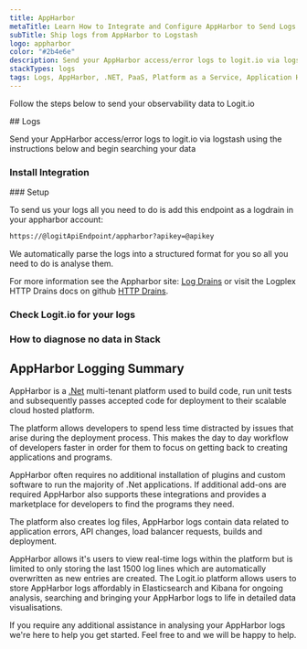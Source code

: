 ```yaml
---
title: AppHarbor
metaTitle: Learn How to Integrate and Configure AppHarbor to Send Logs
subTitle: Ship logs from AppHarbor to Logstash
logo: appharbor
color: "#2b4e6e"
description: Send your AppHarbor access/error logs to logit.io via logstash using the instructions below and begin searching your data
stackTypes: logs
tags: Logs, AppHarbor, .NET, PaaS, Platform as a Service, Application Hosting, Appharbor
---
```


Follow the steps below to send your observability data to Logit.io

<Steps>
  ## Logs

  Send your AppHarbor access/error logs to logit.io via logstash using the instructions below and begin searching your data

  ### Install Integration
  <InstallIntegration/>
  ### Setup

  To send us your logs all you need to do is add this endpoint as a logdrain in your appharbor account:
        
  ```txt copy
  https://@logitApiEndpoint/appharbor?apikey=@apikey
  ```
        
  We automatically parse the logs into a structured format for you so all you need to do is analyse them.
        
  For more information see the Appharbor site: [Log Drains](https://support.appharbor.com/kb/tips-and-tricks/logging) or 
  visit the Logplex HTTP Drains docs on github [HTTP Drains](https://support.appharbor.com/kb/tips-and-tricks/logging).

  ### Check Logit.io for your logs

  <LaunchStack utmMedium="logs" utmCampaign="appharbor" source="appharbor" />

  ### How to diagnose no data in Stack

  <DiagnoseNoData />
</Steps>

## AppHarbor Logging Summary

AppHarbor is a [.Net](/integrations/dotnet/) multi-tenant platform used to build code, 
run unit tests and subsequently passes accepted code for deployment to their scalable cloud hosted platform. 

The platform allows developers to spend less time distracted by issues that arise 
during the deployment process. This makes the day to day workflow of developers 
faster in order for them to focus on getting back to creating applications and programs.

AppHarbor often requires no additional installation of plugins and custom software 
to run the majority of .Net applications. If additional add-ons are required AppHarbor 
also supports these integrations and provides a marketplace for developers to find the programs they need.

The platform also creates log files, AppHarbor logs contain data related to application 
errors, API changes, load balancer requests, builds and deployment.

AppHarbor allows it's users to view real-time logs within the platform but is limited 
to only storing the last 1500 log lines which are automatically overwritten as new 
entries are created. The Logit.io platform allows users to store AppHarbor logs affordably 
in Elasticsearch and Kibana for ongoing analysis, searching and bringing your 
AppHarbor logs to life in detailed data visualisations.

If you require any additional assistance in analysing your AppHarbor logs we're here to help you get started. 
Feel free to <IntercomButton text="get in touch by contacting support via live chat" /> and we will be happy to help.